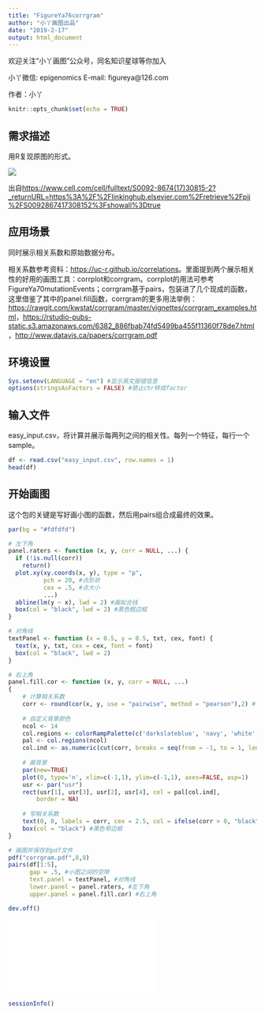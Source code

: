 ```yaml
---
title: "FigureYa76corrgram"
author: "小丫画图出品"
date: "2019-2-17"
output: html_document
---
```

欢迎关注“小丫画图”公众号，同名知识星球等你加入

小丫微信: epigenomics  E-mail: figureya@126.com

作者：小丫

```r
knitr::opts_chunk$set(echo = TRUE)
```

## 需求描述

用R复现原图的形式。

![](example.png)

出自<https://www.cell.com/cell/fulltext/S0092-8674(17)30815-2?_returnURL=https%3A%2F%2Flinkinghub.elsevier.com%2Fretrieve%2Fpii%2FS0092867417308152%3Fshowall%3Dtrue>

## 应用场景

同时展示相关系数和原始数据分布。

相关系数参考资料：<https://uc-r.github.io/correlations>。里面提到两个展示相关性的好用的画图工具：corrplot和corrgram。corrplot的用法可参考FigureYa70mutationEvents；corrgram基于pairs，包装进了几个现成的函数，这里借鉴了其中的panel.fill函数，corrgram的更多用法举例：<https://rawgit.com/kwstat/corrgram/master/vignettes/corrgram_examples.html>，<https://rstudio-pubs-static.s3.amazonaws.com/6382_886fbab74fd5499ba455f11360f78de7.html>，<http://www.datavis.ca/papers/corrgram.pdf>

## 环境设置

```r
Sys.setenv(LANGUAGE = "en") #显示英文报错信息
options(stringsAsFactors = FALSE) #禁止chr转成factor
```

## 输入文件

easy_input.csv，将计算并展示每两列之间的相关性。每列一个特征，每行一个sample。

```r
df <- read.csv("easy_input.csv", row.names = 1)
head(df)
```

## 开始画图

这个包的关键是写好画小图的函数，然后用pairs组合成最终的效果。

```r
par(bg = "#fdfdfd")

# 左下角
panel.raters <- function (x, y, corr = NULL, ...) {
  if (!is.null(corr)) 
    return()
  plot.xy(xy.coords(x, y), type = "p", 
          pch = 20, #点形状
          cex = .5, #点大小
          ...)
  abline(lm(y ~ x), lwd = 2) #画拟合线
  box(col = "black", lwd = 2) #黑色粗边框
}

# 对角线
textPanel <- function (x = 0.5, y = 0.5, txt, cex, font) {
  text(x, y, txt, cex = cex, font = font)
  box(col = "black", lwd = 2)
}

# 右上角
panel.fill.cor <- function (x, y, corr = NULL, ...) 
{
    # 计算相关系数
    corr <- round(cor(x, y, use = "pairwise", method = "pearson"),2) # 可以换成"kendall"或 "spearman"
    
    # 自定义背景颜色
    ncol <- 14
    col.regions <- colorRampPalette(c('darkslateblue', 'navy', 'white', 'firebrick3', 'red'))
    pal <- col.regions(ncol)
    col.ind <- as.numeric(cut(corr, breaks = seq(from = -1, to = 1, length.out = ncol + 1), include.lowest = TRUE))
    
    # 画背景
    par(new=TRUE)
    plot(0, type='n', xlim=c(-1,1), ylim=c(-1,1), axes=FALSE, asp=1)
    usr <- par("usr")
    rect(usr[1], usr[3], usr[2], usr[4], col = pal[col.ind], 
        border = NA)
    
    # 写相关系数
    text(0, 0, labels = corr, cex = 2.5, col = ifelse(corr > 0, "black", "white"))
    box(col = "black") #黑色窄边框
}

# 画图并保存到pdf文件
pdf("corrgram.pdf",8,8)
pairs(df[1:5], 
      gap = .5, #小图之间的空隙
      text.panel = textPanel, #对角线
      lower.panel = panel.raters, #左下角
      upper.panel = panel.fill.cor) #右上角

dev.off()
```

![](corrgram.pdf)

```r
sessionInfo()
```
